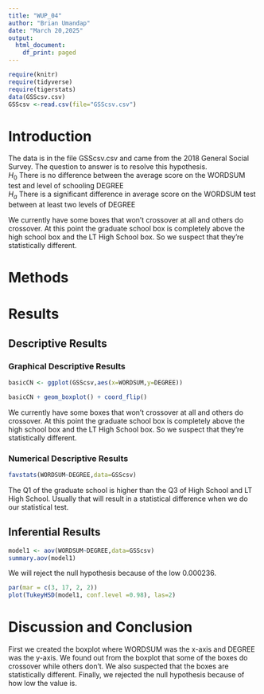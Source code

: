 ```yaml
---
title: "WUP_04"
author: "Brian Umandap"
date: "March 20,2025"
output:
  html_document:
    df_print: paged
---
```


```r
require(knitr)
require(tidyverse)
require(tigerstats)
data(GSScsv.csv)
GSScsv <-read.csv(file="GSScsv.csv")
```

# Introduction

<!--In this section you explain what you are trying to show.  Where did the data come from?  What is the research or other question you are trying to answer?!-->

The data is in the file GSScsv.csv and came from the 2018 General Social Survey.  The question to answer is to resolve this hypothesis.  
$H_0$ There is no difference between the average score on the WORDSUM test and level of schooling DEGREE  
$H_a$ There is a significant difference in average score on the WORDSUM test between at least two levels of DEGREE  


We currently have some boxes that won't crossover at all and others do crossover. At this point the graduate school box is completely above the high school box and the LT High School box. So we suspect that they're statistically different. 

# Methods

<!--Mention that you intend to use chatGPT to the greatest extent possible. Give credit to chatGPT when you use it to create code in your report. Decide on your methods:  use "variable analysis" or other appropriate descriptors.  Make sure to choose at least one graphical method and at least one numerical method.!-->

# Results

<!--Divide this section into two sub-sections:  One for your descriptive  results and one for your inferential results.!-->

## Descriptive Results

### Graphical Descriptive Results

<!--Graphical results here.  Make sure to show your code.  Provide appropriate labels for axes, giving units if possible, and provide a good title for the graph, too.  Use the graphical results to describe the patterns if any that exist in the data as focused toward the research question!-->
```r
basicCN <- ggplot(GSScsv,aes(x=WORDSUM,y=DEGREE))
```



```r
basicCN + geom_boxplot() + coord_flip()
```

We currently have some boxes that won't crossover at all and others do crossover. At this point the graduate school box is completely above the high school box and the LT High School box. So we suspect that they're statistically different. 

### Numerical Descriptive Results

<!--Numerical results go here. Use the numerical results to describe the patterns if any that exist in the data as focused toward the research question!-->

```r
favstats(WORDSUM~DEGREE,data=GSScsv)
```

The Q1 of the graduate school is higher than the Q3 of High School and LT High School. Usually that will result in a statistical difference when we do our statistical test. 

## Inferential Results

<!--State hypothesis clearly.  Make sure your discussion of the inferential test covers all the aspects that the test output produces, such as test statistic, p-value etc.  Make a decision about the null hypothesis, explain the assumptions on which the selected test/procedure was based, and why the chosen procedure satisfys the assumptions and is appropriate to answer the research question!-->

```r
model1 <- aov(WORDSUM~DEGREE,data=GSScsv)
summary.aov(model1)
```
We will reject the null hypothesis because of the low 0.000236.
```r
par(mar = c(3, 17, 2, 2))
plot(TukeyHSD(model1, conf.level =0.98), las=2)
```

# Discussion and Conclusion

<!--Discussion and conclusion here.  If you found a relationship be sure to consider whether the relationship occurs because one of the variavbles causes the other, or whether they perhasps are related for some other reason.  Watch the chapter 6 videos from the GeorgeTown videos collection.!-->

First we created the boxplot where WORDSUM was the x-axis and DEGREE was the y-axis. We found out from the boxplot that some of the boxes do crossover while others don't. We also suspected that the boxes are statistically different. Finally, we rejected the null hypothesis because of how low the value is.